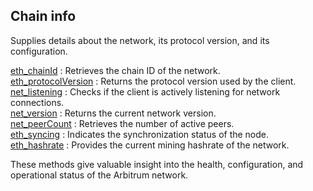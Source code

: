 
<Meta
  title="Arbitrum chain info | dRPC"
/>

## Chain info

Supplies details about the network, its protocol version, and its configuration.

[eth_chainId](/arbitrum-api/chaininfo/eth_chainId) : Retrieves the chain ID of the network. \
[eth_protocolVersion](/arbitrum-api/chaininfo/eth_protocolVersion) : Returns the protocol version used by the client. \
[net_listening](/arbitrum-api/chaininfo/net_listening) : Checks if the client is actively listening for network connections. \
[net_version](/arbitrum-api/chaininfo/net_version) : Returns the current network version. \
[net_peerCount](/arbitrum-api/chaininfo/net_peerCount) : Retrieves the number of active peers. \
[eth_syncing](/arbitrum-api/chaininfo/eth_syncing) : Indicates the synchronization status of the node. \
[eth_hashrate](/arbitrum-api/chaininfo/eth_hashrate) : Provides the current mining hashrate of the network.

These methods give valuable insight into the health, configuration, and operational status of the Arbitrum network.

<Space h={16} />
<GetStarted />
